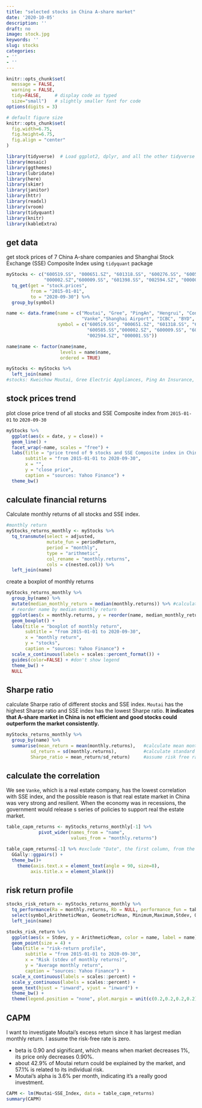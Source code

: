 ```yaml
---
title: "selected stocks in China A-share market"
date: '2020-10-05'
description: ''
draft: no
image: stock.jpg
keywords: ''
slug: stocks
categories:
- ''
- ''
---
```


```r
knitr::opts_chunk$set(
  message = FALSE, 
  warning = FALSE, 
  tidy=FALSE,     # display code as typed
  size="small")   # slightly smaller font for code
options(digits = 3)

# default figure size
knitr::opts_chunk$set(
  fig.width=6.75, 
  fig.height=6.75,
  fig.align = "center"
)
```

```r
library(tidyverse)  # Load ggplot2, dplyr, and all the other tidyverse packages
library(mosaic)
library(ggthemes)
library(lubridate)
library(here)
library(skimr)
library(janitor)
library(httr)
library(readxl)
library(vroom)
library(tidyquant)
library(knitr)
library(kableExtra)
```

## get data
get stock prices of 7 China A-share companies and Shanghai Stock Exchange (SSE) Composite Index using `tidyquant` package

``` r
myStocks <- c("600519.SS", "000651.SZ", "601318.SS", "600276.SS", "600585.SS", 
              "000002.SZ","600009.SS", "601398.SS", "002594.SZ", "000001.SS") %>% 
  tq_get(get = "stock.prices", 
         from = "2015-01-01",
         to = "2020-09-30") %>%
  group_by(symbol)

name <- data.frame(name = c("Moutai", "Gree", "PingAn", "Hengrui", "Conch Cement", 
                            "Vanke","Shanghai Airport", "ICBC", "BYD", "SSE_Index"), 
                   symbol = c("600519.SS", "000651.SZ", "601318.SS", "600276.SS", 
                              "600585.SS","000002.SZ", "600009.SS", "601398.SS", 
                              "002594.SZ", "000001.SS"))

name$name <- factor(name$name, 
                    levels = name$name,
                    ordered = TRUE)

myStocks <- myStocks %>% 
  left_join(name)
#stocks: Kweichow Moutai, Gree Electric Appliances, Ping An Insurance, Hengrui Medicine, Conch Cement, China Vanke, Shanghai International Airport, Industrial and Commercial Bank of China, BYD, CSI 300 Index
```

## stock prices trend
plot close price trend of all stocks and SSE Composite index from `2015-01-01` to `2020-09-30`

``` r
myStocks %>% 
  ggplot(aes(x = date, y = close)) +
  geom_line() +
  facet_wrap(~name, scales = "free") +
  labs(title = "price trend of 9 stocks and SSE Composite index in China A-share market",
       subtitle = "from 2015-01-01 to 2020-09-30",
       x = "",
       y = "close price",
       caption = "sources: Yahoo Finance") +
  theme_bw()
```

## calculate financial returns
Calculate monthly returns of all stocks and SSE index.
``` r
#monthly return
myStocks_returns_monthly <- myStocks %>%
  tq_transmute(select = adjusted, 
               mutate_fun = periodReturn, 
               period = "monthly", 
               type = "arithmetic",
               col_rename = "monthly.returns",
               cols = c(nested.col)) %>% 
  left_join(name)
```

create a boxplot of monthly returns
``` r
myStocks_returns_monthly %>% 
  group_by(name) %>% 
  mutate(median_monthly_return = median(monthly.returns)) %>% #calculate median return
  # reorder name by median monthly return
  ggplot(aes(x = monthly.returns, y = reorder(name, median_monthly_return),color = name)) +
  geom_boxplot() +
  labs(title = "boxplot of monthly return",
       subtitle = "from 2015-01-01 to 2020-09-30",
       x = "monthly return",
       y = "stocks", 
       caption = "sources: Yahoo Finance") +
  scale_x_continuous(labels = scales::percent_format()) +
  guides(color=FALSE) + #don't show legend
  theme_bw() +
  NULL
```

## Sharpe ratio
calculate Sharpe ratio of different stocks and SSE index. `Moutai` has the highest Sharpe ratio and SSE index has the lowest Sharpe ratio. **It indicates that A-share market in China is not efficient and good stocks could outperform the market consistently.**
```r
myStocks_returns_monthly %>%
  group_by(name) %>% 
  summarise(mean_return = mean(monthly.returns),   #calculate mean monthly return
         sd_return = sd(monthly.returns),          #calculate standard deviation
         Sharpe_ratio = mean_return/sd_return)     #assume risk free rate equals 0
```

## calculate the correlation
We see `Vanke`, which is a real estate company, has the lowest correlation with SSE index, and the possible reason is that real estate market in China was very strong and resilient. When the economy was in recessions, the government would release s series of policies to support real the estate market.
```r
table_capm_returns <- myStocks_returns_monthly[-1] %>%
            pivot_wider(names_from = "name",
                        values_from = "monthly.returns")  

table_capm_returns[-1] %>% #exclude "Date", the first column, from the correlation matrix
  GGally::ggpairs() +
  theme_bw()+
    theme(axis.text.x = element_text(angle = 90, size=8),
         axis.title.x = element_blank())
```

## risk return profile
``` r
stocks_risk_return <- myStocks_returns_monthly %>% 
  tq_performance(Ra = monthly.returns, Rb = NULL, performance_fun = table.Stats) %>% 
  select(symbol,ArithmeticMean, GeometricMean, Minimum,Maximum,Stdev, Quartile1, Quartile3) %>% 
  left_join(name)
```

``` r
stocks_risk_return %>% 
  ggplot(aes(x = Stdev, y = ArithmeticMean, color = name, label = name)) +
  geom_point(size = 4) +
  labs(title = "risk-return profile",
       subtitle = "from 2015-01-01 to 2020-09-30",
       x = "Risk (stdev of monthly returns)",
       y = "Average monthly return", 
       caption = "sources: Yahoo Finance") +
  scale_x_continuous(labels = scales::percent) +
  scale_y_continuous(labels = scales::percent) +
  geom_text(hjust = "inward", vjust = "inward") +
  theme_bw() +
  theme(legend.position = "none", plot.margin = unit(c(0.2,0.2,0.2,0.2), "inches"))
```

## CAPM
I want to investigate Moutai's excess return since it has largest median monthly return. I assume the risk-free rate is zero.

 * beta is 0.90 and significant, which means when market decreases 1%, its price only decreases 0.90%.
 * about 42.9% of Moutai return could be explained by the market, and 57.1% is related to its individual risk.
 * Moutai's alpha is 3.6% per month, indicating it's a really good investment.
``` r
CAPM <- lm(Moutai~SSE_Index, data = table_capm_returns)
summary(CAPM)
```